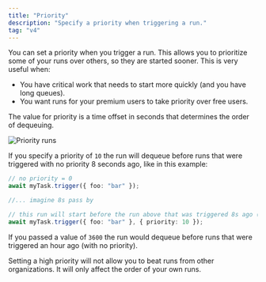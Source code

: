 ```yaml
---
title: "Priority"
description: "Specify a priority when triggering a run."
tag: "v4"
---
```



<UpgradeToV4Note />

You can set a priority when you trigger a run. This allows you to prioritize some of your runs over others, so they are started sooner. This is very useful when:

- You have critical work that needs to start more quickly (and you have long queues).
- You want runs for your premium users to take priority over free users.

The value for priority is a time offset in seconds that determines the order of dequeuing.

![Priority runs](/images/priority-runs.png)

If you specify a priority of `10` the run will dequeue before runs that were triggered with no priority 8 seconds ago, like in this example:

```ts
// no priority = 0
await myTask.trigger({ foo: "bar" });

//... imagine 8s pass by

// this run will start before the run above that was triggered 8s ago (with no priority)
await myTask.trigger({ foo: "bar" }, { priority: 10 });
```

If you passed a value of `3600` the run would dequeue before runs that were triggered an hour ago (with no priority).

<Note>
  Setting a high priority will not allow you to beat runs from other organizations. It will only affect the order of your own runs.
</Note>
